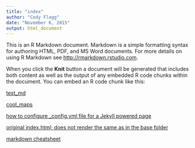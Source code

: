 ```yaml
---
title: "index"
author: "Cody Flagg"
date: "November 6, 2015"
output: html_document
---
```


This is an R Markdown document. Markdown is a simple formatting syntax for authoring HTML, PDF, and MS Word documents. For more details on using R Markdown see <http://rmarkdown.rstudio.com>.

When you click the **Knit** button a document will be generated that includes both content as well as the output of any embedded R code chunks within the document. You can embed an R code chunk like this:

[test_md](http://cflagg.github.io/codingSupportGroup/test_md.html)

[cool_maps](http://bbest.github.io/NEON-DC-DataLesson-Hackathon/code/group05_visualization.html)

[how to configure _config.yml file for a Jekyll powered page](https://github.com/bbest/NEON-DC-DataLesson-Hackathon/blob/gh-pages/_config.yml)

[original index.html; does not render the same as in the base folder](http://cflagg.github.io/codingSupportGroup/save/index.html)

[markdown cheatsheet](https://github.com/adam-p/markdown-here/wiki/Markdown-Cheatsheet#links)
